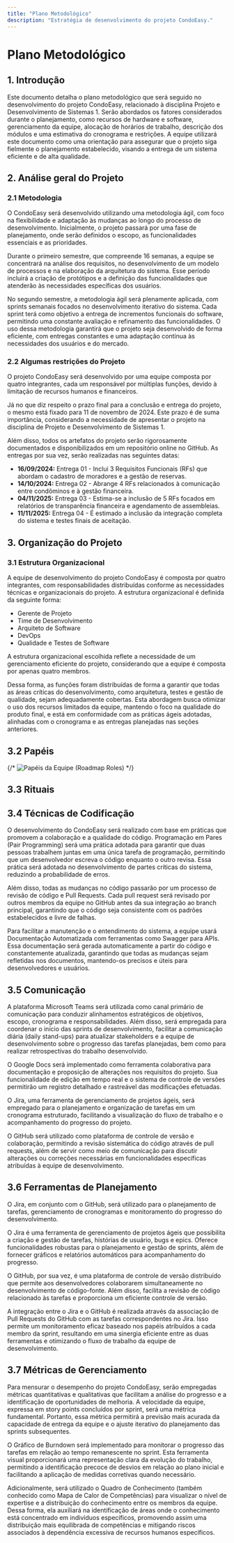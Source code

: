 ```yaml
---
title: "Plano Metodológico"
description: "Estratégia de desenvolvimento do projeto CondoEasy."
---
```



# Plano Metodológico

## 1. Introdução

Este documento detalha o plano metodológico que será seguido no desenvolvimento do projeto CondoEasy, relacionado à disciplina Projeto e Desenvolvimento de Sistemas 1. Serão abordados os fatores considerados durante o planejamento, como recursos de hardware e software, gerenciamento da equipe, alocação de horários de trabalho, descrição dos módulos e uma estimativa do cronograma e restrições. A equipe utilizará este documento como uma orientação para assegurar que o projeto siga fielmente o planejamento estabelecido, visando a entrega de um sistema eficiente e de alta qualidade.

## 2. Análise geral do Projeto

### 2.1 Metodologia

O CondoEasy será desenvolvido utilizando uma metodologia ágil, com foco na flexibilidade e adaptação às mudanças ao longo do processo de desenvolvimento. Inicialmente, o projeto passará por uma fase de planejamento, onde serão definidos o escopo, as funcionalidades essenciais e as prioridades.

Durante o primeiro semestre, que compreende 16 semanas, a equipe se concentrará na análise dos requisitos, no desenvolvimento de um modelo de processos e na elaboração da arquitetura do sistema. Esse período incluirá a criação de protótipos e a definição das funcionalidades que atenderão às necessidades específicas dos usuários.

No segundo semestre, a metodologia ágil será plenamente aplicada, com sprints semanais focados no desenvolvimento iterativo do sistema. Cada sprint terá como objetivo a entrega de incrementos funcionais do software, permitindo uma constante avaliação e refinamento das funcionalidades. O uso dessa metodologia garantirá que o projeto seja desenvolvido de forma eficiente, com entregas constantes e uma adaptação contínua às necessidades dos usuários e do mercado.

### 2.2 Algumas restrições do Projeto

O projeto CondoEasy será desenvolvido por uma equipe composta por quatro integrantes, cada um responsável por múltiplas funções, devido à limitação de recursos humanos e financeiros.

Já no que diz respeito o prazo final para a conclusão e entrega do projeto, o mesmo está fixado para 11 de novembro de 2024. Este prazo é de suma importância, considerando a necessidade de apresentar o projeto na disciplina de Projeto e Desenvolvimento de Sistemas 1.

Além disso, todos os artefatos do projeto serão rigorosamente documentados e disponibilizados em um repositório online no GitHub. As entregas por sua vez, serão realizadas nas seguintes datas:

- **16/09/2024:** Entrega 01 - Inclui 3 Requisitos Funcionais (RFs) que abordam o cadastro de moradores e a gestão de reservas.
- **14/10/2024:** Entrega 02 - Abrange 4 RFs relacionados à comunicação entre condôminos e à gestão financeira.
- **04/11/2025:** Entrega 03 - Estima-se a inclusão de 5 RFs focados em relatórios de transparência financeira e agendamento de assembleias.
- **11/11/2025:** Entrega 04 - É estimado a inclusão da integração completa do sistema e testes finais de aceitação.

## 3. Organização do Projeto

### 3.1 Estrutura Organizacional

A equipe de desenvolvimento do projeto CondoEasy é composta por quatro integrantes, com responsabilidades distribuídas conforme as necessidades técnicas e organizacionais do projeto. A estrutura organizacional é definida da seguinte forma:

- Gerente de Projeto
- Time de Desenvolvimento
- Arquiteto de Software
- DevOps
- Qualidade e Testes de Software

A estrutura organizacional escolhida reflete a necessidade de um gerenciamento eficiente do projeto, considerando que a equipe é composta por apenas quatro membros.

Dessa forma, as funções foram distribuídas de forma a garantir que todas as áreas críticas do desenvolvimento, como arquitetura, testes e gestão de qualidade, sejam adequadamente cobertas. Esta abordagem busca otimizar o uso dos recursos limitados da equipe, mantendo o foco na qualidade do produto final, e está em conformidade com as práticas ágeis adotadas, alinhadas com o cronograma e as entregas planejadas nas seções anteriores.

## 3.2 Papéis

{/* ![Papéis da Equipe (Roadmap Roles)](/assets/roadmap-roles.png) */}
<Lightbox src="/assets/roadmap-roles.png" alt="Papéis da Equipe (Roadmap Roles)" />

## 3.3 Rituais

<Lightbox src="/assets/heatmap.png" alt="Mapa de Calor (Heat Map)" />


## 3.4 Técnicas de Codificação

O desenvolvimento do CondoEasy será realizado com base em práticas que promovem a colaboração e a qualidade do código. Programação em Pares (Pair Programming) será uma prática adotada para garantir que duas pessoas trabalhem juntas em uma única tarefa de programação, permitindo que um desenvolvedor escreva o código enquanto o outro revisa. Essa prática será adotada no desenvolvimento de partes críticas do sistema, reduzindo a probabilidade de erros.

Além disso, todas as mudanças no código passarão por um processo de revisão de código e Pull Requests. Cada pull request será revisado por outros membros da equipe no GitHub antes da sua integração ao branch principal, garantindo que o código seja consistente com os padrões estabelecidos e livre de falhas.

Para facilitar a manutenção e o entendimento do sistema, a equipe usará Documentação Automatizada com ferramentas como Swagger para APIs. Essa documentação será gerada automaticamente a partir do código e constantemente atualizada, garantindo que todas as mudanças sejam refletidas nos documentos, mantendo-os precisos e úteis para desenvolvedores e usuários.

## 3.5 Comunicação

A plataforma Microsoft Teams será utilizada como canal primário de comunicação para conduzir alinhamentos estratégicos de objetivos, escopo, cronograma e responsabilidades. Além disso, será empregada para coordenar o início das sprints de desenvolvimento, facilitar a comunicação diária (daily stand-ups) para atualizar stakeholders e a equipe de desenvolvimento sobre o progresso das tarefas planejadas, bem como para realizar retrospectivas do trabalho desenvolvido.

O Google Docs será implementado como ferramenta colaborativa para documentação e proposição de alterações nos requisitos do projeto. Sua funcionalidade de edição em tempo real e o sistema de controle de versões permitirão um registro detalhado e rastreável das modificações efetuadas.

O Jira, uma ferramenta de gerenciamento de projetos ágeis, será empregado para o planejamento e organização de tarefas em um cronograma estruturado, facilitando a visualização do fluxo de trabalho e o acompanhamento do progresso do projeto.

O GitHub será utilizado como plataforma de controle de versão e colaboração, permitindo a revisão sistemática do código através de pull requests, além de servir como meio de comunicação para discutir alterações ou correções necessárias em funcionalidades específicas atribuídas à equipe de desenvolvimento.

## 3.6 Ferramentas de Planejamento

O Jira, em conjunto com o GitHub, será utilizado para o planejamento de tarefas, gerenciamento de cronogramas e monitoramento do progresso do desenvolvimento.

O Jira é uma ferramenta de gerenciamento de projetos ágeis que possibilita a criação e gestão de tarefas, histórias de usuário, bugs e epics. Oferece funcionalidades robustas para o planejamento e gestão de sprints, além de fornecer gráficos e relatórios automáticos para acompanhamento do progresso.

O GitHub, por sua vez, é uma plataforma de controle de versão distribuído que permite aos desenvolvedores colaborarem simultaneamente no desenvolvimento de código-fonte. Além disso, facilita a revisão de código relacionado às tarefas e proporciona um eficiente controle de versão.

A integração entre o Jira e o GitHub é realizada através da associação de Pull Requests do GitHub com as tarefas correspondentes no Jira. Isso permite um monitoramento eficaz baseado nos papéis atribuídos a cada membro da sprint, resultando em uma sinergia eficiente entre as duas ferramentas e otimizando o fluxo de trabalho da equipe de desenvolvimento.

## 3.7 Métricas de Gerenciamento

Para mensurar o desempenho do projeto CondoEasy, serão empregadas métricas quantitativas e qualitativas que facilitam a análise do progresso e a identificação de oportunidades de melhoria. A velocidade da equipe, expressa em story points concluídos por sprint, será uma métrica fundamental. Portanto, essa métrica permitirá a previsão mais acurada da capacidade de entrega da equipe e o ajuste iterativo do planejamento das sprints subsequentes.

O Gráfico de Burndown será implementado para monitorar o progresso das tarefas em relação ao tempo remanescente no sprint. Esta ferramenta visual proporcionará uma representação clara da evolução do trabalho, permitindo a identificação precoce de desvios em relação ao plano inicial e facilitando a aplicação de medidas corretivas quando necessário.

Adicionalmente, será utilizado o Quadro de Conhecimento (também conhecido como Mapa de Calor de Competências) para visualizar o nível de expertise e a distribuição do conhecimento entre os membros da equipe. Dessa forma, ela auxiliará na identificação de áreas onde o conhecimento está concentrado em indivíduos específicos, promovendo assim uma distribuição mais equilibrada de competências e mitigando riscos associados à dependência excessiva de recursos humanos específicos.